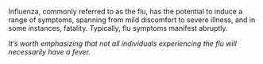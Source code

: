 Influenza, commonly referred to as the flu, has the potential to induce a range of symptoms, spanning from mild discomfort to severe illness, and in some instances, fatality. Typically, flu symptoms manifest abruptly.

_It's worth emphasizing that not all individuals experiencing the flu will necessarily have a fever._
